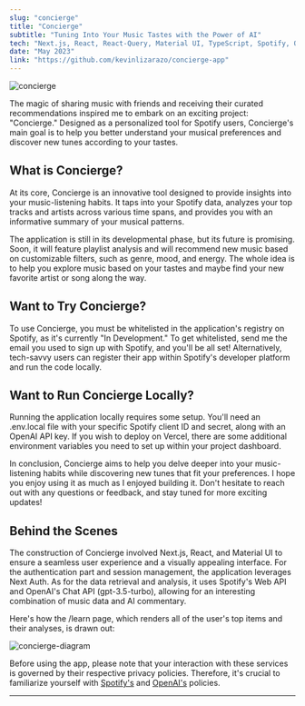 ```yaml
---
slug: "concierge"
title: "Concierge"
subtitle: "Tuning Into Your Music Tastes with the Power of AI"
tech: "Next.js, React, React-Query, Material UI, TypeScript, Spotify, OpenAI, ChatGPT"
date: "May 2023"
link: "https://github.com/kevinlizarazo/concierge-app"
---
```


![concierge](./concierge.gif)

The magic of sharing music with friends and receiving their curated recommendations inspired me to embark on an exciting project: "Concierge." Designed as a personalized tool for Spotify users, Concierge's main goal is to help you better understand your musical preferences and discover new tunes according to your tastes. 

## What is Concierge?

At its core, Concierge is an innovative tool designed to provide insights into your music-listening habits. It taps into your Spotify data, analyzes your top tracks and artists across various time spans, and provides you with an informative summary of your musical patterns. 

The application is still in its developmental phase, but its future is promising. Soon, it will feature playlist analysis and will recommend new music based on customizable filters, such as genre, mood, and energy. The whole idea is to help you explore music based on your tastes and maybe find your new favorite artist or song along the way.

## Want to Try Concierge?

To use Concierge, you must be whitelisted in the application's registry on Spotify, as it's currently "In Development." To get whitelisted, send me the email you used to sign up with Spotify, and you'll be all set! Alternatively, tech-savvy users can register their app within Spotify's developer platform and run the code locally.

## Want to Run Concierge Locally?

Running the application locally requires some setup. You'll need an .env.local file with your specific Spotify client ID and secret, along with an OpenAI API key. If you wish to deploy on Vercel, there are some additional environment variables you need to set up within your project dashboard. 

In conclusion, Concierge aims to help you delve deeper into your music-listening habits while discovering new tunes that fit your preferences. I hope you enjoy using it as much as I enjoyed building it. Don't hesitate to reach out with any questions or feedback, and stay tuned for more exciting updates! 

## Behind the Scenes

The construction of Concierge involved Next.js, React, and Material UI to ensure a seamless user experience and a visually appealing interface. For the authentication part and session management, the application leverages Next Auth. As for the data retrieval and analysis, it uses Spotify's Web API and OpenAI's Chat API (gpt-3.5-turbo), allowing for an interesting combination of music data and AI commentary. 

Here's how the /learn page, which renders all of the user's top items and their analyses, is drawn out: 

![concierge-diagram](https://raw.githubusercontent.com/kevinlizarazo/concierge-app/main/public/diagrams/learn.png)

Before using the app, please note that your interaction with these services is governed by their respective privacy policies. Therefore, it's crucial to familiarize yourself with [Spotify's](https://www.spotify.com/legal/privacy-policy/) and [OpenAI's](https://platform.openai.com/docs/use-case-policy) policies.

---
